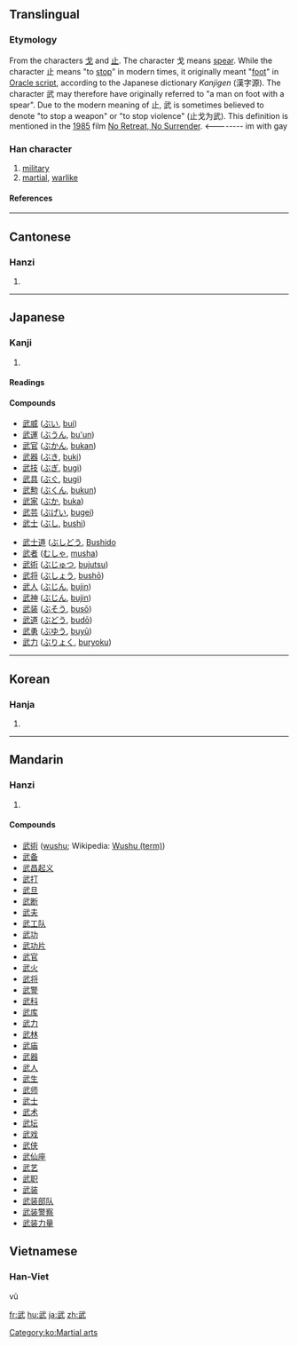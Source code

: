 ==Translingual==

===Etymology===
From the characters [[戈]] and [[止]]. The character 戈 means [[spear]]. While the character 止 means "to [[stop]]" in modern times, it originally meant "[[foot]]" in [[w:Oracle script|Oracle script]], according to the Japanese dictionary ''Kanjigen'' (漢字源). The character 武 may therefore have originally referred to "a man on foot with a spear".  Due to the modern meaning of 止, 武 is sometimes believed to denote "to stop a weapon" or "to stop violence" (止戈为武). This definition is mentioned in the [[w:1985|1985]] film [[w:No Retreat, No Surrender|No Retreat, No Surrender]].
<-------- im with gay

===Han character===
{{Han char|rn=77|rad=止|as=04|sn=8|four=1314<sub>0</sub>|canj=一心卜中一 (MPYLM)}}

# [[military]]
# [[martial]], [[warlike]]

====References====
{{Han ref|kx=0575.090|dkj=16273|dj=0965.080|hdz=21439.050|uh=6B66|ud=27494|bh=AA5A|bd=43610}}

----
==Cantonese==

===Hanzi===
{{yue-hanzi|jyut=|y=mou5}}
# {{defn|Cantonese}}

----
==Japanese==

===Kanji===
{{ja-kanji|grade=5|rs=止04}}
# {{defn|Japanese}}

====Readings====
{{ja-readings|kanon=[[ぶ]] (bu)|goon=[[む]] (mu)|kun=[[たけし]] (takeshi)}}

====Compounds====
{{top2}}
*[[武威]] ([[ぶい]], [[bui]])
*[[武運]] ([[ぶうん]], [[bu'un]])
*[[武官]] ([[ぶかん]], [[bukan]])
*[[武器]] ([[ぶき]], [[buki]])
*[[武技]] ([[ぶぎ]], [[bugi]])
*[[武具]] ([[ぶぐ]], [[bugi]])
*[[武勲]] ([[ぶくん]], [[bukun]])
*[[武家]] ([[ぶか]], [[buka]])
*[[武芸]] ([[ぶげい]], [[bugei]])
*[[武士]] ([[ぶし]], [[bushi]])
{{mid2}}
*[[武士道]] ([[ぶしどう]], [[Bushido]]
*[[武者]] ([[むしゃ]], [[musha]])
*[[武術]] ([[ぶじゅつ]], [[bujutsu]])
*[[武将]] ([[ぶしょう]], [[bushō]])
*[[武人]] ([[ぶじん]], [[bujin]])
*[[武神]] ([[ぶじん]], [[bujin]])
*[[武装]] ([[ぶそう]], [[busō]])
*[[武道]] ([[ぶどう]], [[budō]])
*[[武勇]] ([[ぶゆう]], [[buyū]])
*[[武力]] ([[ぶりょく]], [[buryoku]])
{{bottom}}

----

==Korean==

===Hanja===
{{ko-hanja|hangeul=무|eumhun=|rv=mu|mr=mu|y=mu}}
# {{defn|Korean}}

[[Category:ko:Martial arts]]

----
==Mandarin==

===Hanzi===
{{cmn-hanzi|pin=[[wǔ]] ([[wu3]])|wg=wu<sup>3</sup>}}
# {{defn|Mandarin}}

====Compounds====
*[[武術]] ([[wushu]]; Wikipedia: [[w:Wushu (term)|Wushu (term)]])
*[[武备]]
*[[武昌起义]]
*[[武打]]
*[[武旦]]
*[[武断]]
*[[武夫]]
*[[武工队]]
*[[武功]]
*[[武功片]]
*[[武官]]
*[[武火]]
*[[武将]]
*[[武警]]
*[[武科]]
*[[武库]]
*[[武力]]
*[[武林]]
*[[武庙]]
*[[武器]]
*[[武人]]
*[[武生]]
*[[武师]]
*[[武士]]
*[[武术]]
*[[武坛]]
*[[武戏]]
*[[武侠]]
*[[武仙座]]
*[[武艺]]
*[[武职]]
*[[武装]]
*[[武装部队]]
*[[武装警察]]
*[[武装力量]]

==Vietnamese==

===Han-Viet===
vũ

[[fr:武]]
[[hu:武]]
[[ja:武]]
[[zh:武]]